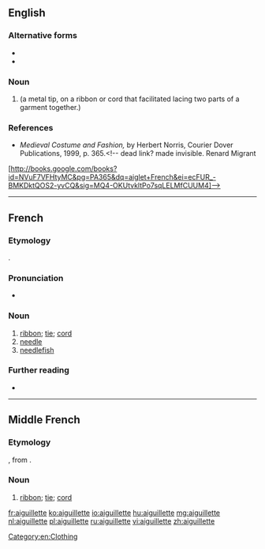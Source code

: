 ==English==

===Alternative forms===
* {{l|en|aglet}}
* {{l|en|aiglet}}

===Noun===
{{en-noun}}

# {{alternative spelling of|aiglet|lang=en}} (a metal tip, on a ribbon or cord that facilitated lacing two parts of a garment together.)

===References===
* ''Medieval Costume and Fashion,'' by Herbert Norris, Courier Dover Publications, 1999, p. 365.<!-- dead link? made invisible. Renard Migrant
[http://books.google.com/books?id=NVuF7VFHtyMC&pg=PA365&dq=aiglet+French&ei=ecFUR_-BMKDktQOS2-yvCQ&sig=MQ4-OKUtvkltPo7sqLELMfCUUM4]-->

[[Category:en:Clothing]]

----

==French==

===Etymology===
{{suffix|fr|aiguille|ette}}.

===Pronunciation===
* {{IPA|/e.ɡɥi.jɛt/|lang=fr}}

===Noun===
{{fr-noun|f}}

# [[ribbon]]; [[tie]]; [[cord]]
# [[needle]]
# [[needlefish]]

===Further reading===
* {{R:TLFi}}

----

==Middle French==

===Etymology===
{{etyl|fro|frm}}, from {{suffix|frm|aiguille|ette}}.

===Noun===
{{frm-noun|f}}

# [[ribbon]]; [[tie]]; [[cord]]

[[fr:aiguillette]]
[[ko:aiguillette]]
[[io:aiguillette]]
[[hu:aiguillette]]
[[mg:aiguillette]]
[[nl:aiguillette]]
[[pl:aiguillette]]
[[ru:aiguillette]]
[[vi:aiguillette]]
[[zh:aiguillette]]